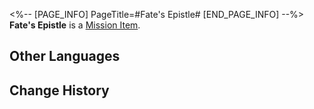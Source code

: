 <%-- [PAGE_INFO]
PageTitle=#Fate's Epistle#
[END_PAGE_INFO] --%>
{{Item Infobox
|id          = 140440
|image       = Item Fate's Epistle.png
|type        = Mission Item
|invCategory = Missions
|rarity      = 3
|effect      = 
|description = The parting gift from Black Swan.<br />A tiny card numbered 'Zero,' seemingly absent from the Black Swan's collection.<br />In the card's art, she casts her gaze into the mist of destiny.
}}
{{Description|''"If one day you have unfortunately sunk into the Memory Zone's deep seas without Memokeeper by yourself &mdash; it will guide you out on my behalf."''}}
'''Fate's Epistle''' is a [[Mission Item]].

==Other Languages==
{{Other Languages
|en   = Fate's Epistle
|zhs  = 命运之谕示
|zht  = 命運之諭示
|ja   = 運命の啓示
|ko   = 운명의 지시
|es   = Epístola del Destino
|fr   = Carte du destin
|ru   = Послание судьбы
|th   = คำแนะนำของโชคชะตา
|vi   = Thông Điệp Vận Mệnh
|de   = Schicksalsbrief
|id   = Petunjuk Takdir
|pt   = Epístola do Destino
}}

==Change History==
{{Change History|2.1}}